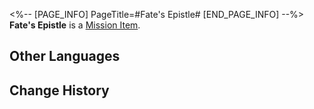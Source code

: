 <%-- [PAGE_INFO]
PageTitle=#Fate's Epistle#
[END_PAGE_INFO] --%>
{{Item Infobox
|id          = 140440
|image       = Item Fate's Epistle.png
|type        = Mission Item
|invCategory = Missions
|rarity      = 3
|effect      = 
|description = The parting gift from Black Swan.<br />A tiny card numbered 'Zero,' seemingly absent from the Black Swan's collection.<br />In the card's art, she casts her gaze into the mist of destiny.
}}
{{Description|''"If one day you have unfortunately sunk into the Memory Zone's deep seas without Memokeeper by yourself &mdash; it will guide you out on my behalf."''}}
'''Fate's Epistle''' is a [[Mission Item]].

==Other Languages==
{{Other Languages
|en   = Fate's Epistle
|zhs  = 命运之谕示
|zht  = 命運之諭示
|ja   = 運命の啓示
|ko   = 운명의 지시
|es   = Epístola del Destino
|fr   = Carte du destin
|ru   = Послание судьбы
|th   = คำแนะนำของโชคชะตา
|vi   = Thông Điệp Vận Mệnh
|de   = Schicksalsbrief
|id   = Petunjuk Takdir
|pt   = Epístola do Destino
}}

==Change History==
{{Change History|2.1}}